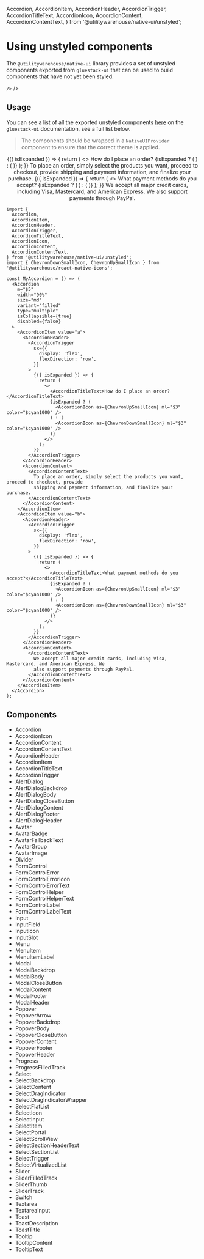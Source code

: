   Accordion,
  AccordionItem,
  AccordionHeader,
  AccordionTrigger,
  AccordionTitleText,
  AccordionIcon,
  AccordionContent,
  AccordionContentText,
} from '@utilitywarehouse/native-ui/unstyled';

<BackToTopButton />

<NativeUIProvider>
  <Box mb="$4">
    <Alert
      colorScheme="gold"
      title="Warning"
      text="This document is now deprecated and will be removed in the next major release."
    />
  </Box>
</NativeUIProvider>

# Using unstyled components

The `@utilitywarehouse/native-ui` library provides a set of unstyled components exported from `gluestack-ui` that
can be used to build components that have not yet been styled.

<NativeUIProvider>
  <Box mb="$4">
    <Alert
      text="The unstyled components are not styled and should be used with caution. They are intended to be used to support engineers when a component isn't build yet so they can align with the gluestack-ui api."
  
    />
  </Box>
  <Box mb="$4">
  <Alert
    colorScheme="gold"
    text="These compoenents will be relpaced in minor release versions and moved to the main library code."

/>

  </Box>
</NativeUIProvider>

## Usage

You can see a list of all the exported unstyled components [here](https://gluestack.io/ui/docs/components/typography/heading)
on the `gluestack-ui` documentation, see a full list below.

> The components should be wrapped in a `NativeUIProvider` component to ensure that the correct theme is applied.

<Canvas>
  <NativeUIProvider>
    <Center>
      <Accordion
        m="$5"
        width="90%"
        size="md"
        variant="filled"
        type="multiple"
        isCollapsible={true}
        disabled={false}
      >
        <AccordionItem value="a">
          <AccordionHeader>
            <AccordionTrigger
              sx={{
                display: 'flex',
                flexDirection: 'row',
              }}
            >
              {({ isExpanded }) => {
                return (
                  <>
                    <AccordionTitleText>How do I place an order?</AccordionTitleText>
                    {isExpanded ? (
                      <AccordionIcon as={ChevronUpSmallIcon} ml="$3" color="$cyan1000" />
                    ) : (
                      <AccordionIcon as={ChevronDownSmallIcon} ml="$3" color="$cyan1000" />
                    )}
                  </>
                );
              }}
            </AccordionTrigger>
          </AccordionHeader>
          <AccordionContent>
            <AccordionContentText>
              To place an order, simply select the products you want, proceed to checkout, provide
              shipping and payment information, and finalize your purchase.
            </AccordionContentText>
          </AccordionContent>
        </AccordionItem>
        <AccordionItem value="b">
          <AccordionHeader>
            <AccordionTrigger
              sx={{
                display: 'flex',
                flexDirection: 'row',
              }}
            >
              {({ isExpanded }) => {
                return (
                  <>
                    <AccordionTitleText>What payment methods do you accept?</AccordionTitleText>
                    {isExpanded ? (
                      <AccordionIcon as={ChevronUpSmallIcon} ml="$3" color="$cyan1000" />
                    ) : (
                      <AccordionIcon as={ChevronDownSmallIcon} ml="$3" color="$cyan1000" />
                    )}
                  </>
                );
              }}
            </AccordionTrigger>
          </AccordionHeader>
          <AccordionContent>
            <AccordionContentText>
              We accept all major credit cards, including Visa, Mastercard, and American Express. We
              also support payments through PayPal.
            </AccordionContentText>
          </AccordionContent>
        </AccordionItem>
      </Accordion>
    </Center>
  </NativeUIProvider>
</Canvas>

```tsx
import {
  Accordion,
  AccordionItem,
  AccordionHeader,
  AccordionTrigger,
  AccordionTitleText,
  AccordionIcon,
  AccordionContent,
  AccordionContentText,
} from '@utilitywarehouse/native-ui/unstyled';
import { ChevronDownSmallIcon, ChevronUpSmallIcon } from '@utilitywarehouse/react-native-icons';

const MyAccordion = () => (
  <Accordion
    m="$5"
    width="90%"
    size="md"
    variant="filled"
    type="multiple"
    isCollapsible={true}
    disabled={false}
  >
    <AccordionItem value="a">
      <AccordionHeader>
        <AccordionTrigger
          sx={{
            display: 'flex',
            flexDirection: 'row',
          }}
        >
          {({ isExpanded }) => {
            return (
              <>
                <AccordionTitleText>How do I place an order?</AccordionTitleText>
                {isExpanded ? (
                  <AccordionIcon as={ChevronUpSmallIcon} ml="$3" color="$cyan1000" />
                ) : (
                  <AccordionIcon as={ChevronDownSmallIcon} ml="$3" color="$cyan1000" />
                )}
              </>
            );
          }}
        </AccordionTrigger>
      </AccordionHeader>
      <AccordionContent>
        <AccordionContentText>
          To place an order, simply select the products you want, proceed to checkout, provide
          shipping and payment information, and finalize your purchase.
        </AccordionContentText>
      </AccordionContent>
    </AccordionItem>
    <AccordionItem value="b">
      <AccordionHeader>
        <AccordionTrigger
          sx={{
            display: 'flex',
            flexDirection: 'row',
          }}
        >
          {({ isExpanded }) => {
            return (
              <>
                <AccordionTitleText>What payment methods do you accept?</AccordionTitleText>
                {isExpanded ? (
                  <AccordionIcon as={ChevronUpSmallIcon} ml="$3" color="$cyan1000" />
                ) : (
                  <AccordionIcon as={ChevronDownSmallIcon} ml="$3" color="$cyan1000" />
                )}
              </>
            );
          }}
        </AccordionTrigger>
      </AccordionHeader>
      <AccordionContent>
        <AccordionContentText>
          We accept all major credit cards, including Visa, Mastercard, and American Express. We
          also support payments through PayPal.
        </AccordionContentText>
      </AccordionContent>
    </AccordionItem>
  </Accordion>
);
```

## Components

- Accordion
- AccordionIcon
- AccordionContent
- AccordionContentText
- AccordionHeader
- AccordionItem
- AccordionTitleText
- AccordionTrigger
- AlertDialog
- AlertDialogBackdrop
- AlertDialogBody
- AlertDialogCloseButton
- AlertDialogContent
- AlertDialogFooter
- AlertDialogHeader
- Avatar
- AvatarBadge
- AvatarFallbackText
- AvatarGroup
- AvatarImage
- Divider
- FormControl
- FormControlError
- FormControlErrorIcon
- FormControlErrorText
- FormControlHelper
- FormControlHelperText
- FormControlLabel
- FormControlLabelText
- Input
- InputField
- InputIcon
- InputSlot
- Menu
- MenuItem
- MenuItemLabel
- Modal
- ModalBackdrop
- ModalBody
- ModalCloseButton
- ModalContent
- ModalFooter
- ModalHeader
- Popover
- PopoverArrow
- PopoverBackdrop
- PopoverBody
- PopoverCloseButton
- PopoverContent
- PopoverFooter
- PopoverHeader
- Progress
- ProgressFilledTrack
- Select
- SelectBackdrop
- SelectContent
- SelectDragIndicator
- SelectDragIndicatorWrapper
- SelectFlatList
- SelectIcon
- SelectInput
- SelectItem
- SelectPortal
- SelectScrollView
- SelectSectionHeaderText
- SelectSectionList
- SelectTrigger
- SelectVirtualizedList
- Slider
- SliderFilledTrack
- SliderThumb
- SliderTrack
- Switch
- Textarea
- TextareaInput
- Toast
- ToastDescription
- ToastTitle
- Tooltip
- TooltipContent
- TooltipText
